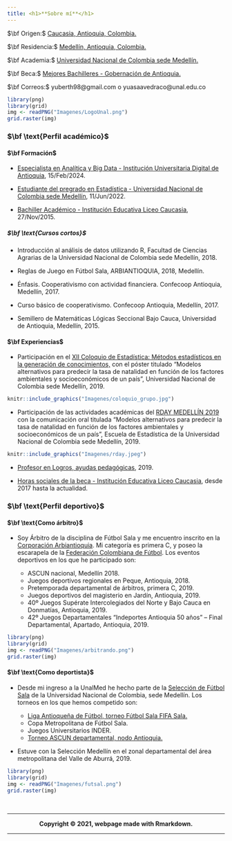 ```yaml
---
title: <h1>**Sobre mí**</h1>
---
```


<div class = "row">

<div class = "col-md-5">
$\bf Origen:$ [Caucasia, Antioquia, Colombia.](https://es.wikipedia.org/wiki/Caucasia)

$\bf Residencia:$ [Medellín, Antioquia, Colombia.](https://es.wikipedia.org/wiki/Medellín)

$\bf Academia:$ [Universidad Nacional de Colombia sede Medellín.](http://medellin.unal.edu.co)

$\bf Beca:$ [Mejores Bachilleres - Gobernación de Antioquia.](https://www.corpoeducacionsuperior.org/programas-becas/mejores-bachilleres)

$\bf Correos:$ yuberth98@gmail.com o yuasaavedraco@unal.edu.co

</div>

<div class = "col-md-4">

```r
library(png)
library(grid)
img <- readPNG("Imagenes/LogoUnal.png")
grid.raster(img)
```

</div>
</div>


### $\bf \text{Perfil académico}$ {.tabset .tabset-fade .tabset-pills}

#### $\bf Formación$

+ [Especialista en Analítica y Big Data - Institución Universitaria Digital de Antioquia](https://www.iudigital.edu.co/index.php/nuestra-oferta/posgrados/especializaciones/especializacion-en-analitica-y-big-data), 15/Feb/2024.

+ [Estudiante del pregrado en Estadística - Universidad Nacional de Colombia sede Medellín](http://ciencias.medellin.unal.edu.co/escuelas/estadistica/component/progracad/?snies=16920&Itemid=129), 11/Jun/2022.

+ [Bachiller Académico - Institución Educativa Liceo Caucasia](https://www.facebook.com/Institución-Educativa-Liceo-Caucasia-168946399827135), 27/Nov/2015.


##### $\bf \text{Cursos cortos}$

+ Introducción al análisis de datos utilizando R, Facultad de Ciencias Agrarias de la Universidad Nacional de Colombia sede Medellín, 2018.

+ Reglas de Juego en Fútbol Sala, ARBIANTIOQUIA, 2018, Medellín.

+ Énfasis. Cooperativismo con actividad financiera. Confecoop Antioquia, Medellín, 2017.

+ Curso básico de cooperativismo. Confecoop Antioquia, Medellín, 2017.

+ Semillero de Matemáticas Lógicas Seccional Bajo Cauca, Universidad de Antioquia, Medellín, 2015.

#### $\bf Experiencias$

- Participación en el [XII Coloquio de Estadística: Métodos estadísticos en la generación de conocimientos,](https://ciencias.medellin.unal.edu.co/eventos/coloquioestadistica/) con el póster titulado “Modelos alternativos para predecir la tasa de natalidad en función de los factores ambientales y socioeconómicos de un país”, Universidad Nacional de
Colombia sede Medellín, 2019.

```r
knitr::include_graphics("Imagenes/coloquio_grupo.jpg")
```

+ Participación de las actividades académicas del [RDAY MEDELLÍN 2019](https://rdaymedellin.github.io/) con la comunicación oral titulada “Modelos alternativos para predecir la tasa de natalidad en función de los factores ambientales y socioeconómicos de un país”, Escuela de Estadística de la Universidad Nacional de Colombia sede Medellín, 2019.

```r
knitr::include_graphics("Imagenes/rday.jpeg")
```

+ [Profesor en Logros, ayudas pedagógicas](https://www.logros.co), 2019.

+ [Horas sociales de la beca - Institución Educativa Liceo Caucasia](https://www.facebook.com/Institución-Educativa-Liceo-Caucasia-168946399827135), desde 2017 hasta la actualidad.



### $\bf \text{Perfil deportivo}$ {.tabset .tabset-fade .tabset-pills}


#### $\bf \text{Como árbitro}$

- Soy Árbitro de la disciplina de Fútbol Sala y me encuentro inscrito en la [Corporación Arbiantioquia](http://arbiantioquia.org). Mi categoría es primera C, y poseo la escarapela de la [Federación Colombiana de Fútbol](https://fcf.com.co/). Los eventos deportivos en los que he participado son:

    - ASCUN nacional, Medellín 2018.
    - Juegos deportivos regionales en Peque, Antioquia, 2018.
    - Pretemporada departamental de árbitros, primera C, 2019.
    - Juegos deportivos del magisterio en Jardín, Antioquia, 2019.
    - 40º Juegos Supérate Intercolegiados del Norte y Bajo Cauca en Donmatías, Antioquia, 2019.
    - 42º Juegos Departamentales "Indeportes Antioquia 50 años" – Final Departamental, Apartado, Antioquia, 2019.

```r
library(png)
library(grid)
img <- readPNG("Imagenes/arbitrando.png")
grid.raster(img)
```

#### $\bf \text{Como deportista}$

- Desde mi ingreso a la UnalMed he hecho parte de la [Selección de Fútbol Sala](https://www.instagram.com/futsalunalmed) de la Universidad Nacional de Colombia, sede Medellín. Los torneos en los que hemos competido son:

    - [Liga Antioqueña de Fútbol, torneo Fútbol Sala FIFA Sala.](https://laf.com.co/servicios/categoria/torneos-futbol-sala-fifa)
    - Copa Metropolitana de Fútbol Sala.
    - Juegos Universitarios INDER.
    - [Torneo ASCUN departamental, nodo Antioquia.](https://nodoantioquia20201.ascundeportes.org/torneo/esquema/1/torneo/83532)
    
\vspace{5mm}

- Estuve con la Selección Medellín en el zonal departamental del área metropolitana del Valle de Aburrá, 2019.

```r
library(png)
library(grid)
img <- readPNG("Imagenes/futsal.png")
grid.raster(img)
```




<br>
<hr>
<strong><p><center>Copyright &copy; 2021, webpage made with Rmarkdown.</center></p><strong>
<hr>